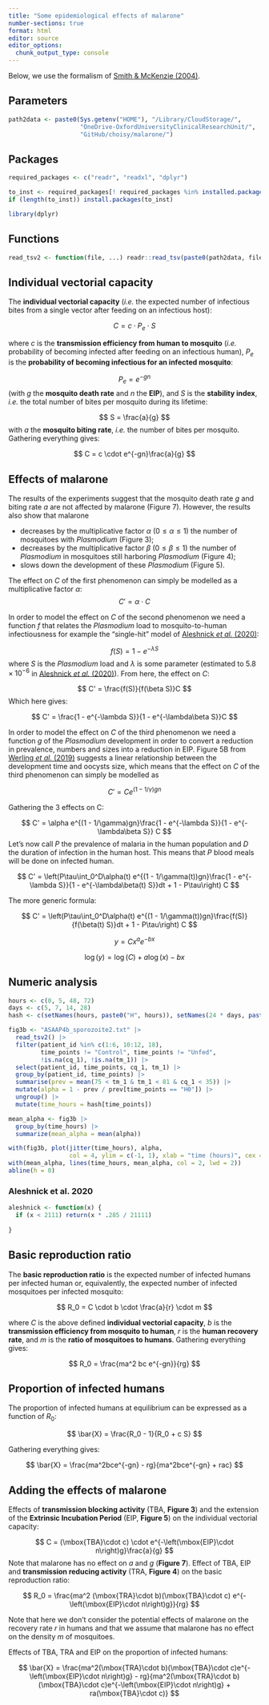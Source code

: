 ```yaml
---
title: "Some epidemiological effects of malarone"
number-sections: true
format: html
editor: source
editor_options: 
  chunk_output_type: console
---
```


Below, we use the formalism of [Smith & McKenzie (2004)](https://malariajournal.biomedcentral.com/articles/10.1186/1475-2875-3-13).

## Parameters

```r
path2data <- paste0(Sys.getenv("HOME"), "/Library/CloudStorage/",
                    "OneDrive-OxfordUniversityClinicalResearchUnit/",
                    "GitHub/choisy/malarone/")
```


## Packages

```r
required_packages <- c("readr", "readxl", "dplyr")
```

```r
to_inst <- required_packages[! required_packages %in% installed.packages()[,"Package"]]
if (length(to_inst)) install.packages(to_inst)
```

```r
library(dplyr)
```


## Functions

```r
read_tsv2 <- function(file, ...) readr::read_tsv(paste0(path2data, file), ...)
```

## Individual vectorial capacity

The **individual vectorial capacity** (*i.e.* the expected number of infectious bites
from a single vector after feeding on an infectious host):

$$
C = c \cdot P_e \cdot S
$$

where $c$ is the **transmission efficiency from human to mosquito** (*i.e.* probability
of becoming infected after feeding on an infectious human), $P_e$ is the
**probability of becoming infectious for an infected mosquito**:

$$
P_e = e^{-gn}
$$
(with $g$ the **mosquito death rate** and $n$ the **EIP**), and $S$ is the
**stability index**, *i.e.* the total number of bites per mosquito during its lifetime:

$$
S = \frac{a}{g}
$$
with $a$ the **mosquito biting rate**, *i.e.* the number of bites per mosquito.
Gathering everything gives:

$$
C = c \cdot e^{-gn}\frac{a}{g}
$$

## Effects of malarone

The results of the experiments suggest that the mosquito death rate $g$ and biting rate
$a$ are not affected by malarone (Figure 7). However, the results also show that
malarone

* decreases by the multiplicative factor $\alpha$ ($0 \leq \alpha \leq 1$) the number
of mosquitoes with *Plasmodium* (Figure 3);
* decreases by the multiplicative factor $\beta$ ($0 \leq \beta \leq 1$) the number of
*Plasmodium* in mosquitoes still harboring *Plasmodium* (Figure 4);
* slows down the development of these *Plasmodium* (Figure 5).

The effect on $C$ of the first phenomenon can simply be modelled as a multiplicative
factor $\alpha$:
$$
C' = \alpha\cdot C
$$

In order to model the effect on $C$ of the second phenomenon we need a function $f$
that relates the *Plasmodium* load to mosquito-to-human infectiousness for example
the "single-hit" model of [Aleshnick *et al.* (2020)](https://journals.plos.org/plospathogens/article?id=10.1371/journal.ppat.1008181):

$$
f(S) = 1 - e^{-\lambda S}
$$
where $S$ is the *Plasmodium* load and $\lambda$ is some parameter (estimated to
$5.8\times 10^{-6}$ in [Aleshnick *et al.* (2020)](https://journals.plos.org/plospathogens/article?id=10.1371/journal.ppat.1008181)).
From here, the effect on $C$:

$$
C' = \frac{f(S)}{f(\beta S)}C
$$
Which here gives:

$$
C' = \frac{1 - e^{-\lambda S}}{1 - e^{-\lambda\beta S}}C
$$

In order to model the effect on $C$ of the third phenomenon we need a function $g$ of 
the *Plasmodium* development in order to convert a reduction in prevalence, numbers and
sizes into a reduction in EIP. Figure 5B from [Werling *et al.* (2019)](https://www.cell.com/cell/fulltext/S0092-8674(19)30219-3?_returnURL=https%3A%2F%2Flinkinghub.elsevier.com%2Fretrieve%2Fpii%2FS0092867419302193%3Fshowall%3Dtrue)
suggests a linear relationship between the development time and oocysts size, which
means that the effect on $C$ of the third phenomenon can simply be modelled as

$$
C' = C e^{(1 - 1/\gamma)gn}
$$

Gathering the 3 effects on C:

$$
C' = \alpha e^{(1 - 1/\gamma)gn}\frac{1 - e^{-\lambda S}}{1 - e^{-\lambda\beta S}} C
$$
Let's now call $P$ the prevalence of malaria in the human population and $D$ the
duration of infection in the human host. This means that $P$ blood meals will be
done on infected human. 

$$
C' = \left(P\tau\int_0^D\alpha(t) e^{(1 - 1/\gamma(t))gn}\frac{1 - e^{-\lambda S}}{1 - e^{-\lambda\beta(t) S}}dt + 1 - P\tau\right) C
$$

The more generic formula:

$$
C' = \left(P\tau\int_0^D\alpha(t) e^{(1 - 1/\gamma(t))gn}\frac{f(S)}{f(\beta(t) S)}dt + 1 - P\tau\right) C
$$

$$
y = C x^a e^{-b x}
$$

$$
\log(y) = \log(C) + a\log(x) -bx
$$

## Numeric analysis

```r
hours <- c(0, 5, 48, 72)
days <- c(5, 7, 14, 28)
hash <- c(setNames(hours, paste0("H", hours)), setNames(24 * days, paste0("D", days)))
```

```r
fig3b <- "ASAAP4b_sporozoite2.txt" |>
  read_tsv2() |> 
  filter(patient_id %in% c(1:6, 10:12, 18),
         time_points != "Control", time_points != "Unfed",
         !is.na(cq_1), !is.na(tm_1)) |> 
  select(patient_id, time_points, cq_1, tm_1) |> 
  group_by(patient_id, time_points) |> 
  summarise(prev = mean(75 < tm_1 & tm_1 < 81 & cq_1 < 35)) |> 
  mutate(alpha = 1 - prev / prev[time_points == "H0"]) |> 
  ungroup() |> 
  mutate(time_hours = hash[time_points])
```

```r
mean_alpha <- fig3b |> 
  group_by(time_hours) |> 
  summarize(mean_alpha = mean(alpha))
```

```r
with(fig3b, plot(jitter(time_hours), alpha,
                 col = 4, ylim = c(-1, 1), xlab = "time (hours)", cex = 2))
with(mean_alpha, lines(time_hours, mean_alpha, col = 2, lwd = 2))
abline(h = 0)
```

### Aleshnick et al. 2020

```r
aleshnick <- function(x) {
  if (x < 2111) return(x * .285 / 21111)
  
}
```






## Basic reproduction ratio

The **basic reproduction ratio** is the expected number of infected humans per infected
human or, equivalently, the expected number of infected mosquitoes per infected
mosquito:

$$
R_0 = C \cdot b \cdot  \frac{a}{r} \cdot m
$$

where $C$ is the above defined **individual vectorial capacity**, $b$ is the
**transmission efficiency from mosquito to human**, $r$ is the **human recovery rate**,
and $m$ is the **ratio of mosquitoes to humans**. Gathering everything gives:

$$
R_0 = \frac{ma^2 bc e^{-gn}}{rg}
$$

## Proportion of infected humans

The proportion of infected humans at equilibrium can be expressed as a function of
$R_0$:

$$
\bar{X} = \frac{R_0 - 1}{R_0 + c S}
$$

Gathering everything gives:

$$
\bar{X} = \frac{ma^2bce^{-gn} - rg}{ma^2bce^{-gn} + rac}
$$

## Adding the effects of malarone

Effects of **transmission blocking activity** (TBA, **Figure 3**) and the extension of
the **Extrinsic Incubation Period** (EIP, **Figure 5**) on the individual vectorial
capacity:

$$
C = (\mbox{TBA}\cdot c) \cdot e^{-\left(\mbox{EIP}\cdot n\right)g}\frac{a}{g}
$$
Note that malarone has no effect on $a$ and $g$ (**Figure 7**). Effect of TBA, EIP and
**transmission reducing activity** (TRA, **Figure 4**) on the basic reproduction ratio:

$$
R_0 = \frac{ma^2 (\mbox{TRA}\cdot b)(\mbox{TBA}\cdot c) e^{-\left(\mbox{EIP}\cdot n\right)g}}{rg}
$$

Note that here we don't consider the potential effects of malarone on the recovery rate
$r$ in humans and that we assume that malarone has no effect on the density $m$ of
mosquitoes.

Effects of TBA, TRA and EIP on the proportion of infected humans:

$$
\bar{X} = \frac{ma^2(\mbox{TRA}\cdot b)(\mbox{TBA}\cdot c)e^{-\left(\mbox{EIP}\cdot n\right)g} - rg}{ma^2(\mbox{TRA}\cdot b)(\mbox{TBA}\cdot c)e^{-\left(\mbox{EIP}\cdot n\right)g} + ra(\mbox{TBA}\cdot c)}
$$


